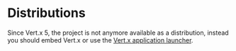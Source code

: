 # Distributions

Since Vert.x 5, the project is not anymore available as a distribution, instead you should embed Vert.x or use the 
[Vert.x application launcher](https://vertx.io/docs/vertx-launcher-application/java/).